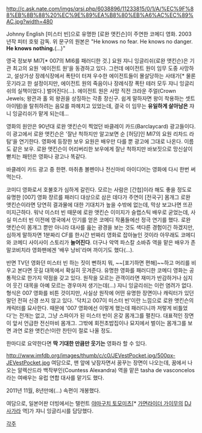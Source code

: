 http://c.ask.nate.com/imgs/qrsi.php/6038896/11233815/0/1/A/%EC%9F%88%EB%8B%88%20%EC%9E%89%EA%B8%80%EB%A6%AC%EC%89%AC.jpg?width=480

Johnny English
[미스터 빈]으로 유명한 [로완 앳킨슨]이 주연한 코메디 영화. 
2003년작 피터 호윗 감독.
위 문구의 원본은 "He knows no fear. He knows no danger. '''He knows nothing.'''(...)"

{{{#!html
<iframe width="560" height="315" src="http://www.youtube.com/embed/JSg2tgnvtgY" frameborder="0" allowfullscreen></iframe>
}}}

영국 정보부 MI7[* 007의 MI6를 패러디한 것.] 요원 쟈니 잉글리쉬(로완 앳킨슨)은 기관 최고의 요원 '에이전트 원'을 동경하고 있다. 그런데 에이전트 원이 임무 도중 사망하고, 설상가상 장례식장에서 폭탄이 터져 우수한 에이전트들이 몰살당하는 사태가[* 물론 웃기라고 한 설정이지만, 에이전트 원의 죽음이나 장례식장 폭탄 테러 모두 쟈니 잉글리쉬의 실책이었다.] 벌어진다(...). 에이전트 원은 사망 직전 크라운 주얼(Crown Jewels; 왕관과 홀 외 왕권을 상징하는 각종 장신구. 쉽게 말하자면 왕이 착용하는 셋트 아이템)을 탈취하려는 음모를 파헤치고 있었는데, 결국 이 임무는 '''유일하게 살아남은''' 쟈니 잉글리쉬가 맡게 되는데...

영화의 원안은 90년대 로완 앳킨슨이 찍었던 바클레이 카드(Barclaycard) 광고들이다. 이 광고에서 로완 앳킨슨은 '잘난 척하지만 알고보면 순 [허당]인 MI7의 요원 리차드 라탐'을 연기한다. 영화에 등장한 보우 요원은 배우만 다를 뿐 광고에 그대로 나온다. 이름도 같은 보우. 로완 앳킨슨이 어리버리한 보우에게 잘난 척하지만 바보짓으로 망신살이 뻗치는 패턴은 영화나 광고나 똑같다.

{{{#!html
<iframe width="420" height="315" src="http://www.youtube.com/embed/ye4kqjLOY7M" frameborder="0" allowfullscreen></iframe>
}}}
바클레이 카드 광고 중 한편. 마취총 볼펜이나 전신마비 아이디어는 영화에 다시 한번 써먹는다.

코미디 영화로서 호불호가 심하게 갈린다.
모르는 사람은 [간첩]이라 해도 좋을 정도로 유명한 [007] 영화 쟝르를 패러디 대상으로 삼은 데다가 주연이 [전국구] 몸개그 로완 앳킨슨이라면 당연히 결과물에 대한 기대치가 높을 수밖에 없는데, 막상 보고나면 뜨끈미지근하다. 
워낙 미스터 빈 때문에 로완 앳킨슨 이미지가 슬랩스틱 배우로 굳었는데, 사실 미스터 빈 이전에 영국에서 인기를 얻은 코메디 작품들에선 정극 연기를 했다. 로완 앳킨슨이 몸개그 뿐만 아니라 대사를 읊는 광경을 보는 것도 색다른 경험이긴 하겠지만, 심하게 말하자면 1분짜리 CF를 한시간 반짜리 영화로 잡아늘인 것이라 아무래도 코메디와 코메디 사이사이 스토리가 '''늘어진다'''. 더구나 악역 파스칼 소바쥬 역을 맡은 배우가 존 말코비치라 영화팬에겐 '배우 낭비'라며 까이기도 했다(...).

반면 TV던 영화던 미스터 빈 하는 짓이 뻔하지 뭐, ~~[포기하면 편해]~~하고 머리를 비우고 본다면 웃길 대목에서 확실히 웃겨준다.
유명한 영화를 패러디한 코메디 영화는 공통적으로 한가지 약점을 갖고 있다. 원작을 모르는 관객이라면 재미가 반감하거나 심지어 웃긴 대목을 아예 모르는 경우마저 생기는데(...) 쟈니 잉글리쉬는 이런 염려가 없다. 형식은 007 영화를 비튼 것이지만, 사실상 원작에 어떤 유명한 장면이나 캐릭터가 있던 말던 전혀 신경 쓰지 않고 있다. '닥치고 007이 미스터 빈'이란 느낌으로 로완 앳킨슨의 캐릭터를 묘사한다. 때문에 '007 영화에선 이렇게 했는데 패러디니까 저렇게 비틀었다'는 전개는 없고, 그냥 스파이가 된 미스터 빈이 온갖 몸개그를 펼친다. 대표적인 장면이 앞서 언급한 전신마비 몸개그. 그밖에 회전초밥집이나 묘지에서 벌이는 몸개그를 보면 과연 로완 앳킨슨!이란 찬탄이 절로 나올 정도. 

한마디로 요약한다면 '''딱 기대한 만큼만 웃기는''' 영화라 할 수 있다.

http://www.imfdb.org/images/thumb/c/c0/JEVestPocket.jpg/500px-JEVestPocket.jpg
여담으로, 맨 앞에 낮잠자면서 꿈꾸는 장면이 나오는데, 꿈에서 나오는 알렉산드라 백작부인(Countess Alexandra) 역을 맡은 tasha de vasconcelos라는 여배우는 유럽 연합 대사를 맡기도 했다.

2011년 11월, 8년만에(...) 속편이 개봉했다.

여담으로, 일본어판 더빙에서는 탤런트 [[야마구치 토모미츠]][* [[가면라이더 가이무]]의 [[DJ 사가라]] 역]가 쟈니 잉글리시를 담당했다.

[[각주]]
